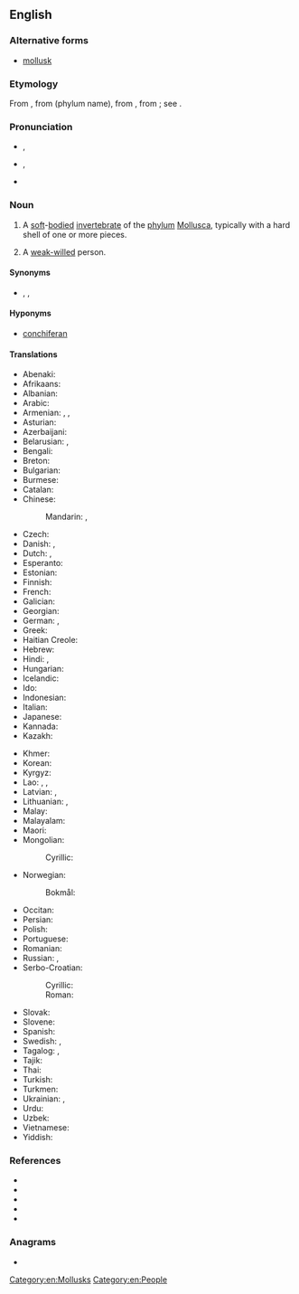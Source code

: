 {{also|mol·lusc}}
==English==
{{wikipedia}}

===Alternative forms===
* {{qualifier|US}} [[mollusk]]

===Etymology===
From {{der|en|fr|mollusque}}, from {{der|en|NL.|Mollusca}} (phylum name), from {{der|en|la|molluscus||thin-shelled}}, from {{m|la|mollis||soft}}; see {{der|en|ine-pro|*mel-}}.

===Pronunciation===
* {{a|RP}} {{enPR|mŏl'əsk}}, {{IPA|en|/ˈmɒləsk/}}
* {{a|GA}} {{enPR|mäl'əsk}}, {{IPA|en|/ˈmɑləsk/}}
* {{audio|en|LL-Q1860 (eng)-Vininn126-mollusc.wav|Audio (US)}}

===Noun===
{{en-noun}}

# A [[soft]]-[[body|bodied]] [[invertebrate]] of the [[phylum]] [[Mollusca]], typically with a hard shell of one or more pieces.
# {{lb|en|figuratively}} A [[weak-willed]] person.

====Synonyms====
* {{sense|a weak-willed person}} {{l|en|little girl}}, {{l|en|nose of wax}}, {{l|en|pushover}}

====Hyponyms====
* [[conchiferan]]

====Translations====
{{trans-top-also|soft-bodied invertebrate of phylum Mollusca|clam|oyster|mussel}}
* Abenaki: {{t|abe|als}}
* Afrikaans: {{t|af|weekdier}}
* Albanian: {{t+|sq|butak|m}}
* Arabic: {{t|ar|رِخْوِيّ|m}}
* Armenian: {{t+|hy|կակղամորթ}}, {{t+|hy|մոլյուսկ}}, {{t+|hy|փափկամորթ}}
* Asturian: {{t|ast|moluscu|m}}
* Azerbaijani: {{t|az|molyusk}}
* Belarusian: {{t|be|малю́ск|m}}, {{t|be|мяккаце́лы|m}}
* Bengali: {{t|bn|খোলকী}}
* Breton: {{t+|br|blotvil}}
* Bulgarian: {{t+|bg|мекоте́ло|n}}
* Burmese: {{t+|my|ခရု}}
* Catalan: {{t+|ca|mol·lusc|m}}
* Chinese:
*: Mandarin: {{t+|cmn|軟體動物}}, {{t+|cmn|软体动物|tr=ruǎntǐ dòngwù}}
* Czech: {{t+|cs|měkkýš|m}}
* Danish: {{t+|da|bløddyr|n}}, {{t|da|mollusk|c}}
* Dutch: {{t+|nl|weekdier|n}}, {{t+|nl|mollusk}}
* Esperanto: {{t|eo|molusko}}
* Estonian: {{t+|et|mollusk}}
* Finnish: {{t+|fi|nilviäinen}}
* French: {{t+|fr|mollusque}}
* Galician: {{t+|gl|molusco|m}}
* Georgian: {{t|ka|მოლუსკი}}
* German: {{t+|de|Weichtier|n}}, {{t+|de|Molluske|f}}
* Greek: {{t+|el|μαλάκιο|n}}
* Haitian Creole: {{t|ht|molisc}}
* Hebrew: {{t+|he|רַכִּיכָה|f|tr=rakikhá}}
* Hindi: {{t+|hi|सीप|m}}, {{t|hi|मोलस्क}}
* Hungarian: {{t+|hu|puhatestű}}
* Icelandic: {{t+|is|lindýr|n}}
* Ido: {{t+|io|molusko}}
* Indonesian: {{t+|id|moluska}}
* Italian: {{t+|it|mollusco|m}}
* Japanese: {{t+|ja|軟体動物|tr=なんたいどうぶつ, nantai dōbutsu}}
* Kannada: {{t+|kn|ಮೃದ್ವಂಗಿ}}
* Kazakh: {{t|kk|жұмсақденелі}}
{{trans-mid}}
* Khmer: {{t+|km|ខ្យង}}
* Korean: {{t+|ko|연체동물(軟體動物)}}
* Kyrgyz: {{t|ky|моллюск}}
* Lao: {{t|lo|ຫອຽ}}, {{t|lo|ຫອຍ}}, {{t|lo|ສັງຂາ}}
* Latvian: {{t|lv|molusks|m}}, {{t|lv|gliemis|m}}
* Lithuanian: {{t+|lt|moliuskas|m}}, {{t|lt|minkštakūnis|m}}
* Malay: {{t|ms|moluska}}
* Malayalam: {{t|ml|മൊളസ്ക}}
* Maori: {{t|mi|kaiwhao}}
* Mongolian:
*: Cyrillic: {{t|mn|нальахн хорхой}}
* Norwegian:
*: Bokmål: {{t|nb|bløtdyr|n}}
* Occitan: {{t+|oc|molusc|m}}
* Persian: {{t-needed|fa}}
* Polish: {{t+|pl|mięczak|m}}
* Portuguese: {{t+|pt|molusco|m}}
* Romanian: {{t+|ro|moluscă|f}}
* Russian: {{t+|ru|моллю́ск|m}}, {{t+|ru|мягкоте́лый|m}}
* Serbo-Croatian:
*: Cyrillic: {{t|sh|меку́шац|m}}
*: Roman: {{t+|sh|mekúšac|m}}
* Slovak: {{t+|sk|mäkkýš|m}}
* Slovene: {{t+|sl|mehkužec|m}}
* Spanish: {{t+|es|molusco|m}}
* Swedish: {{t+|sv|blötdjur|n}}, {{t+|sv|mollusk|c}}
* Tagalog: {{t|tl|molusk}}, {{t|tl|kumabibi}}
* Tajik: {{t|tg|моллюск}}
* Thai: {{t+|th|หอย}}
* Turkish: {{t+|tr|yumuşakça}}
* Turkmen: {{t|tk|mollýusk}}
* Ukrainian: {{t|uk|молю́ск|m}}, {{t|uk|м'якоті́лий|m}}
* Urdu: {{t|ur|مولسک|tr=molask}}
* Uzbek: {{t|uz|mollyusk}}
* Vietnamese: {{t|vi|động vật thân mềm}}
* Yiddish: {{t|yi|מאָללוסק}}
{{trans-bottom}}

===References===
* {{pedialite|Mollusca}}
* {{R:American Heritage 2000|mollusc}}
* {{R:Dictionary.com|mollusc}}
* {{R:CancerWEB|mollusc}}
* {{R:WordNet 2003|mollusc}}

===Anagrams===
* {{anagrams|en|a=cllmosu|Collums|Culloms}}

[[Category:en:Mollusks]]
[[Category:en:People]]